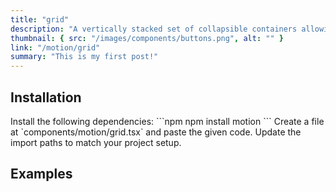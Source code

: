 ```yaml
---
title: "grid"
description: "A vertically stacked set of collapsible containers allowing users to toggle content visibility. Customize the animation effects with variants and transitions for expanding/collapsing the sections."
thumbnail: { src: "/images/components/buttons.png", alt: "" }
link: "/motion/grid"
summary: "This is my first post!"
---
```


<ComponentPreview name="grid-demo" />

## Installation

<Steps>
<Step>
Install the following dependencies:
</Step>
```npm
npm install motion
```

<Step>
Create a file at `components/motion/grid.tsx` and paste the given code.  
</Step>

<CollapsibleSource name="grid-demo" />

<Step>
Update the import paths to match your project setup.
</Step>

</Steps>

## Examples


